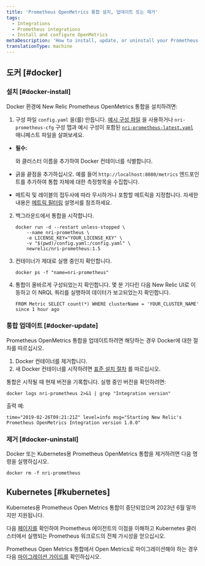 ```yaml
---
title: 'Prometheus OpenMetrics 통합 설치, 업데이트 또는 제거'
tags:
  - Integrations
  - Prometheus integrations
  - Install and configure OpenMetrics
metaDescription: 'How to install, update, or uninstall your Prometheus OpenMetrics integration with New Relic for your Docker or Kubernetes environment.'
translationType: machine
---
```


## 도커 [#docker]

### 설치 [#docker-install]

Docker 환경에 New Relic Prometheus OpenMetrics 통합을 설치하려면:

1. 구성 파일 `config.yaml` 을(를) 만듭니다. [예시 구성 파일](/docs/integrations/prometheus-integrations/install-configure/configure-prometheus-openmetrics-integration#example-configuration-file) 을 사용하거나 `nri-prometheus-cfg` 구성 맵과 예시 구성이 포함된 [`nri-prometheus-latest.yaml`](https://download.newrelic.com/infrastructure_agent/integrations/kubernetes/nri-prometheus-latest.yaml) 매니페스트 파일을 살펴보세요.

* **필수:**

  <LicenseKey/>

  와 클러스터 이름을 추가하여 Docker 컨테이너를 식별합니다.

* 긁을 끝점을 추가하십시오. 예를 들어 `http://localhost:8080/metrics` 엔드포인트를 추가하여 통합 자체에 대한 측정항목을 수집합니다.

* 메트릭 및 레이블의 접두사에 따라 무시하거나 포함할 메트릭을 지정합니다. 자세한 내용은 [메트릭 필터링](/docs/integrations/prometheus-integrations/configure/filter-prometheus-metrics) 설명서를 참조하세요.

2. 백그라운드에서 통합을 시작합니다.

   ```
   docker run -d --restart unless-stopped \
       --name nri-prometheus \
       -e LICENSE_KEY="YOUR_LICENSE_KEY" \
       -v "$(pwd)/config.yaml:/config.yaml" \
       newrelic/nri-prometheus:1.5
   ```

3. 컨테이너가 제대로 실행 중인지 확인합니다.

   ```
   docker ps -f "name=nri-prometheus"
   ```

4. 통합이 올바르게 구성되었는지 확인합니다. 몇 분 기다린 다음 New Relic UI로 이동하고 이 NRQL 쿼리를 실행하여 데이터가 보고되었는지 확인합니다.

   ```
   FROM Metric SELECT count(*) WHERE clusterName = 'YOUR_CLUSTER_NAME' since 1 hour ago
   ```

<InstallFeedback/>

### 통합 업데이트 [#docker-update]

Prometheus OpenMetrics 통합을 업데이트하려면 해당하는 경우 Docker에 대한 절차를 따르십시오.

1. Docker 컨테이너를 제거합니다.
2. 새 Docker 컨테이너를 시작하려면 [표준 설치 절차](#docker-install) 를 따르십시오.

통합은 시작될 때 현재 버전을 기록합니다. 실행 중인 버전을 확인하려면:

```
docker logs nri-prometheus 2>&1 | grep "Integration version"
```

출력 예:

```
time="2019-02-26T09:21:21Z" level=info msg="Starting New Relic's Prometheus OpenMetrics Integration version 1.0.0"
```

### 제거 [#docker-uninstall]

Docker 또는 Kubernetes용 Prometheus OpenMetrics 통합을 제거하려면 다음 명령을 실행하십시오.

```
docker rm -f nri-prometheus
```

## Kubernetes [#kubernetes]

<Callout variant="important">
  Kubernetes용 Prometheus Open Metrics 통합이 중단되었으며 2023년 6월 말까지만 지원됩니다.
</Callout>

다음 [페이지를](/docs/infrastructure/prometheus-integrations/install-configure-prometheus-agent/install-prometheus-agent) 확인하여 Prometheus 에이전트의 이점을 이해하고 Kubernetes 클러스터에서 실행되는 Prometheus 워크로드의 전체 가시성을 얻으십시오.

Prometheus Open Metrics 통합에서 Open Metrics로 마이그레이션해야 하는 경우 다음 [마이그레이션 가이드를](/docs/infrastructure/prometheus-integrations/install-configure-prometheus-agent/migration-guide) 확인하십시오.